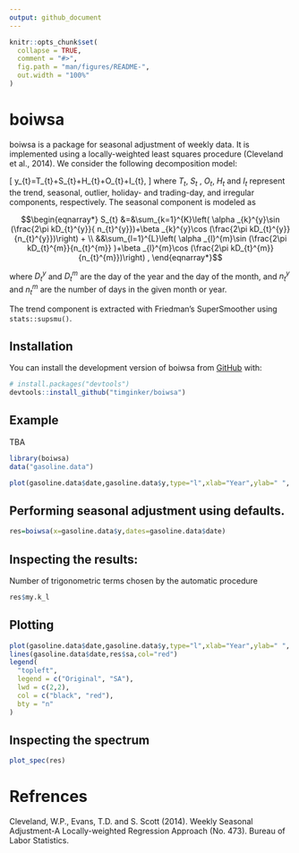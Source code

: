 ```yaml
---
output: github_document
---
```


<!-- README.md is generated from README.Rmd. Please edit that file -->

```r
knitr::opts_chunk$set(
  collapse = TRUE,
  comment = "#>",
  fig.path = "man/figures/README-",
  out.width = "100%"
)
```

# boiwsa

<!-- badges: start -->
<!-- badges: end -->

boiwsa is a package for seasonal adjustment of weekly data. It is implemented using a locally-weighted least squares procedure (Cleveland et al., 2014). We consider the following decomposition model:

\[
y_{t}=T_{t}+S_{t}+H_{t}+O_{t}+I_{t},
\]
where $T_{t}$, $S_{t}$ , $O_{t},$ $H_{t}$ and $I_{t}$ represent the trend,
seasonal, outlier, holiday- and trading-day, and irregular components,
respectively. The seasonal component is modeled as


$$\begin{eqnarray*}
S_{t} &=&\sum_{k=1}^{K}\left( \alpha _{k}^{y}\sin (\frac{2\pi kD_{t}^{y}}{
n_{t}^{y}})+\beta _{k}^{y}\cos (\frac{2\pi kD_{t}^{y}}{n_{t}^{y}})\right) +
\\
&&\sum_{l=1}^{L}\left( \alpha _{l}^{m}\sin (\frac{2\pi kD_{t}^{m}}{n_{t}^{m}}
)+\beta _{l}^{m}\cos (\frac{2\pi kD_{t}^{m}}{n_{t}^{m}})\right) ,
\end{eqnarray*}$$


where $D_{t}^{y}$ and $D_{t}^{m}$ are the day of the year and the day of the
month, and $n_{t}^{y}$ and $n_{t}^{m}$ are the number of days in the given
month or year.  



The trend component is extracted with Friedman's SuperSmoother using `stats::supsmu()`. 

## Installation

You can install the development version of boiwsa from [GitHub](https://github.com/) with:

``` r
# install.packages("devtools")
devtools::install_github("timginker/boiwsa")
```

## Example

TBA

```r
library(boiwsa)
data("gasoline.data")

plot(gasoline.data$date,gasoline.data$y,type="l",xlab="Year",ylab=" ", main="Weekly US gasoline production")

```

## Performing seasonal adjustment using defaults.

```r

res=boiwsa(x=gasoline.data$y,dates=gasoline.data$date)

```


## Inspecting the results:

Number of trigonometric terms chosen by the automatic procedure

```r
res$my.k_l
```
## Plotting 

```r
plot(gasoline.data$date,gasoline.data$y,type="l",xlab="Year",ylab=" ", main="Weekly US gasoline production")
lines(gasoline.data$date,res$sa,col="red")
legend(
  "topleft",
  legend = c("Original", "SA"),
  lwd = c(2,2),
  col = c("black", "red"),
  bty = "n"
)
```

## Inspecting the spectrum

```r
plot_spec(res)
```

# Refrences

Cleveland, W.P., Evans, T.D. and S. Scott (2014). Weekly Seasonal Adjustment-A Locally-weighted Regression Approach (No. 473). Bureau of Labor Statistics.







